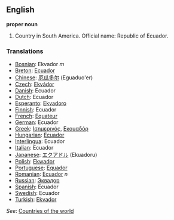 ==English==

'''proper noun'''

# Country in South America. Official name: Republic of Ecuador.
===Translations===
*[[Bosnian]]: Ekvador ''m''
*[[Breton]]: [[Ecuador]]
*[[Chinese]]: [[厄瓜多尔]] (Eguaduo'er)
*[[Czech]]: [[Ekvádor]]
*[[Danish]]: Ecuador
*[[Dutch]]: Ecuador
*[[Esperanto]]: [[Ekvadoro]]
*[[Finnish]]: Ecuador
*[[French]]: [[Équateur]]
*[[German]]: Ecuador
*[[Greek]]: [[Ισημερινός]], [[Εκουαδόρ]]
*[[Hungarian]]: [[Ecuador]]
*[[Interlingua]]: Ecuador
*[[Italian]]: Ecuador
*[[Japanese]]: [[エクアドル]] (Ekuadoru)
*[[Polish]]: [[Ekwador]]
*[[Portuguese]]: [[Equador]]
*[[Romanian]]: [[Ecuador]] ''n''
*[[Russian]]: [[Эквадор]]
*[[Spanish]]: Ecuador
*[[Swedish]]: Ecuador
*[[Turkish]]: [[Ekvador]]

''See'': [[Countries of the world]]